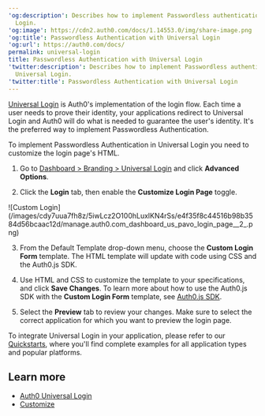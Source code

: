 ---
'og:description': Describes how to implement Passwordless authentication with Universal
  Login.
'og:image': https://cdn2.auth0.com/docs/1.14553.0/img/share-image.png
'og:title': Passwordless Authentication with Universal Login
'og:url': https://auth0.com/docs/
permalink: universal-login
title: Passwordless Authentication with Universal Login
'twitter:description': Describes how to implement Passwordless authentication with
  Universal Login.
'twitter:title': Passwordless Authentication with Universal Login
---
[Universal Login](/docs/authenticate/login/auth0-universal-login) is Auth0's implementation of the login flow. Each time a user needs to prove their identity, your applications redirect to <Tooltip tip="Universal Login: Your application redirects to Universal Login, hosted on Auth0's Authorization Server, to verify a user's identity." cta="View Glossary" href="/docs/glossary?term=Universal+Login">Universal Login</Tooltip> and Auth0 will do what is needed to guarantee the user's identity. It's the preferred way to implement <Tooltip tip="Passwordless: Form of authentication that does not rely on a password as the first factor." cta="View Glossary" href="/docs/glossary?term=Passwordless">Passwordless</Tooltip> Authentication.

To implement Passwordless Authentication in Universal Login you need to customize the login page's HTML.

1. Go to [Dashboard > Branding > Universal Login](https://manage.auth0.com/#/login_settings) and click **Advanced Options**.

2. Click the **Login** tab, then enable the **Customize Login Page** toggle.

<Frame>![Custom Login](/images/cdy7uua7fh8z/5iwLcz2O100hLuxlKN4rSs/e4f35f8c44516b98b3584d56bcaac12d/manage.auth0.com_dashboard_us_pavo_login_page__2_.png)</Frame>

3. From the Default Template drop-down menu, choose the **Custom Login Form** template. The HTML template will update with code using CSS and the Auth0.js SDK.

4. Use HTML and CSS to customize the template to your specifications, and click **Save Changes**. To learn more about how to use the Auth0.js SDK with the **Custom Login Form** template, see [Auth0.js SDK](/docs/libraries/auth0js).

5. Select the **Preview** tab to review your changes. Make sure to select the correct application for which you want to preview the login page.

To integrate Universal Login in your application, please refer to our [Quickstarts](/docs/quickstarts), where you'll find complete examples for all application types and popular platforms.

## Learn more

* [Auth0 Universal Login](/docs/authenticate/login/auth0-universal-login)
* [Customize](/docs/customize)